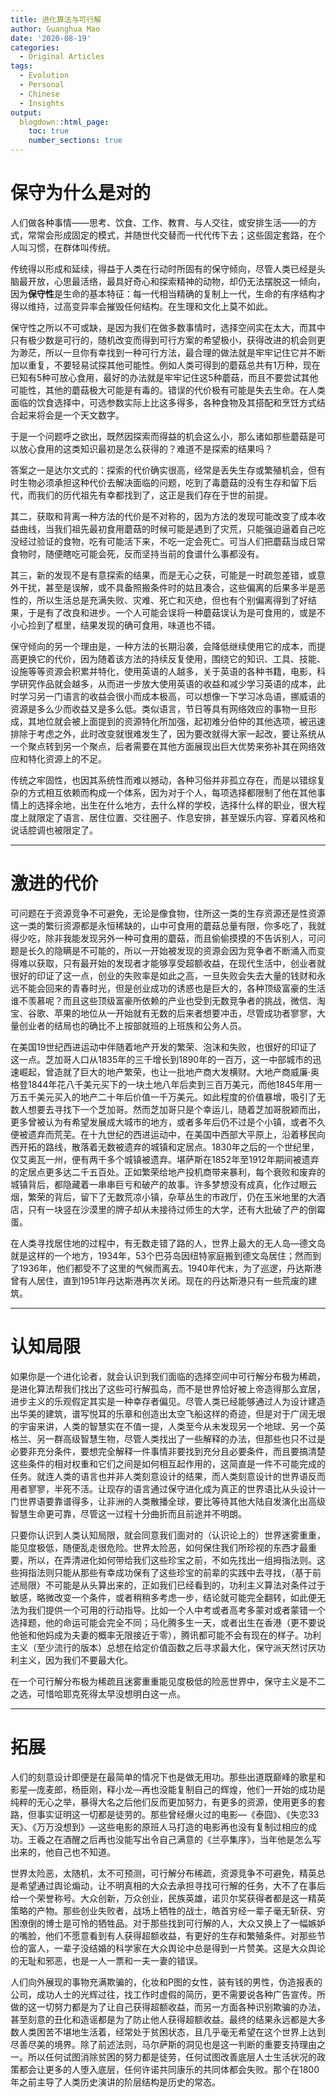```yaml
---
title: 进化算法与可行解
author: Guanghua Mao
date: '2020-08-19'
categories:
  - Original Articles
tags:
  - Evolution
  - Personal
  - Chinese
  - Insights
output:
  blogdown::html_page:
    toc: true
    number_sections: true
---
```


# 保守为什么是对的

人们做各种事情——思考、饮食、工作、教育、与人交往，或安排生活——的方式，常常会形成固定的模式，并随世代交替而一代代传下去；这些固定套路，在个人叫习惯，在群体叫传统。

传统得以形成和延续，得益于人类在行动时所固有的保守倾向，尽管人类已经是头脑最开放，心思最活络，最具好奇心和探索精神的动物，却仍无法摆脱这一倾向，因为**保守性**是生命的基本特征：每一代相当精确的复制上一代，生命的有序结构才得以维持，过高变异率会摧毁任何结构。在生理和文化上莫不如此。

保守性之所以不可或缺，是因为我们在做多数事情时，选择空间实在太大，而其中只有极少数是可行的，随机改变而得到可行方案的希望极小，获得改进的机会则更为渺茫，所以一旦你有幸找到一种可行方法，最合理的做法就是牢牢记住它并不断加以重复，不要轻易试探其他可能性。例如人类可得到的蘑菇总共有1万种，现在已知有5种可放心食用，最好的办法就是牢牢记住这5种蘑菇，而且不要尝试其他可能性，其他的蘑菇极大可能是有毒的。错误的代价极有可能是失去生命。在人类面临的饮食选择中，可选参数实际上比这多得多，各种食物及其搭配和烹饪方式结合起来将会是一个天文数字。

于是一个问题呼之欲出，既然因探索而得益的机会这么小，那么诸如那些蘑菇是可以放心食用的这类知识最初是怎么获得的？难道不是探索的结果吗？

答案之一是达尔文式的：探索的代价确实很高，经常是丢失生存或繁殖机会，但有时生物必须承担这种代价去解决面临的问题，吃到了毒蘑菇的没有生存和留下后代，而我们的历代祖先有幸都找到了，这正是我们存在于世的前提。

其二，获取和背离一种方法的代价是不对称的，因为方法的发现可能改变了成本收益曲线，当我们祖先最初食用蘑菇的时候可能是遇到了灾荒，只能强迫逼着自己吃没经过验证的食物，吃有可能活下来，不吃一定会死亡。可当人们把蘑菇当成日常食物时，随便瞎吃可能会死，反而坚持当前的食谱什么事都没有。

其三，新的发现不是有意探索的结果，而是无心之获，可能是一时疏忽差错，或意外干扰，甚至是误解，或不具备照搬条件时的姑且凑合，这些偏离的后果多半是恶性的，所以生活总是充满失败、灾难、死亡和灭绝，但也有个别偏离得到了好结果，于是有了改良和进步。一个人可能会误将一种蘑菇误认为是可食用的，或是不小心捡到了框里，结果发现的确可食用，味道也不错。

保守倾向的另一个理由是，一种方法的长期沿袭，会降低继续使用它的成本，而提高更换它的代价，因为随着该方法的持续反复使用，围绕它的知识、工具、技能、设施等等资源会积累并特化，使用英语的人越多，关于英语的各种书籍，电影，科学研究作品就会越多，从而进一步放大使用英语的收益和减少学习英语的成本，此时学习另一门语言的收益会很小而成本极高，可以想像一下学习冰岛语，挪威语的资源是多么少而收益又是多么低。类似语言，节日等具有网络效应的事物一旦形成，其地位就会被上面提到的资源特化所加强，起初难分伯仲的其他选项，被迅速排除于考虑之外，此时改变就很难发生了，因为要改就得大家一起改，要让系统从一个聚点转到另一个聚点，后者需要在其他方面展现出巨大优势来弥补其在网络效应和特化资源上的不足。

传统之牢固性，也因其系统性而难以撼动，各种习俗并非孤立存在，而是以错综复杂的方式相互依赖而构成一个体系，因为对于个人，每项选择都限制了他在其他事情上的选择余地，出生在什么地方，去什么样的学校，选择什么样的职业，很大程度上就限定了语言、居住位置、交往圈子、作息安排，甚至娱乐内容、穿着风格和说话腔调也被限定了。

---

# 激进的代价

可问题在于资源竞争不可避免，无论是像食物，住所这一类的生存资源还是性资源这一类的繁衍资源都是永恒稀缺的，山中可食用的蘑菇总量有限，你多吃了，我就得少吃，除非我能发现另外一种可食用的蘑菇，而且偷偷摸摸的不告诉别人，可问题是长久的隐瞒是不可能的，所以一开始被发现的资源会因为竞争者不断涌入而变得难以获取，只有最开始的发现者才能够享受超额收益，在现代生活中，创业者就很好的印证了这一点，创业的失败率是如此之高，一旦失败会失去大量的钱财和永远不能会回来的青春时光，但是创业成功的诱惑也是巨大的，各种顶级富豪的生活谁不羡慕呢？而且这些顶级富豪所依赖的产业也受到无数竞争者的挑战，微信、淘宝、谷歌、苹果的地位从一开始就有无数的后来者想要冲击，尽管成功者寥寥，大量创业者的结局也的确比不上按部就班的上班族和公务人员。

在美国19世纪西进运动中伴随着地产开发的繁荣、泡沫和失败，也很好的印证了这一点。芝加哥人口从1835年的三千增长到1890年的一百万，这一中部城市的迅速崛起，曾造就了巨大的地产繁荣，也让一批地产商大发横财。大地产商威廉·奥格登1844年花八千美元买下的一块土地八年后卖到三百万美元，而他1845年用一万五千美元买入的地产二十年后价值一千万美元。如此程度的价值暴增，吸引了无数人想要去寻找下一个芝加哥。然而芝加哥只是个幸运儿，随着芝加哥脱颖而出，更多曾被认为有希望发展成大城市的地方，或者多年后仍不过是个小镇，或者不久便被遗弃而荒芜。在十九世纪的西进运动中，在美国中西部大平原上，沿着移民向西开拓的路线，散落着无数被遗弃的城镇和定居点。1830年之后的一个世纪里，仅艾奥瓦一州，便有两千多个城镇被遗弃。堪萨斯在1852年至1912年期间被遗弃的定居点更多达二千五百处。正如繁荣给地产投机商带来暴利，每个衰败和废弃的城镇背后，都隐藏着一串串巨亏和破产的故事。许多梦想没有成真，化作过眼云烟，繁荣的背后，留下了无数荒凉小镇，杂草丛生的市政厅，仍在玉米地里的大酒店，只有一块竖在沙漠里的牌子却从未接待过师生的大学，还有大批破了产的倒霉蛋。

在人类寻找居住地的过程中，有无数走错了路的人，世界上最大的无人岛---德文岛就是这样的一个地方，1934年，53个巴芬岛因纽特家庭搬到德文岛居住；然而到了1936年，他们都受不了这里的气候而离去。1940年代末，为了巡逻，丹达斯港曾有人居住，直到1951年丹达斯港再次关闭。现在的丹达斯港只有一些荒废的建筑。

---

# 认知局限

如果你是一个进化论者，就会认识到我们面临的选择空间中可行解分布极为稀疏，是进化算法帮我们找出了这些可行解孤岛，而不是世界恰好被上帝造得那么宜居，进步主义的乐观假定其实是一种幸存者偏见。尽管人类已经能够通过人为设计建造出华美的建筑，谱写悦耳的乐章和创造出太空飞船这样的奇迹，但是对于广阔无垠的宇宙来讲，人类的智慧实在不值一提，人类至今从未发现另一个地球、另一个英格兰、另一群高级智慧生物，尽管人类找出了一些解释的办法，但那些也只不过是必要非充分条件，要想完全解释一件事情非要找到充分且必要条件，而且要搞清楚这些条件的相对权重和它们之间是如何相互起作用的，这简直是一件不可能完成的任务。就连人类的语言也并非人类刻意设计的结果，而人类刻意设计的世界语反而用者寥寥，半死不活。让现存的语言通过保守进化成为真正的世界语比从头设计一门世界语要靠谱得多，让非洲的人类散播全球，要比等待其他大陆自发演化出高级智慧生命更可靠，尽管这一过程十分曲折而且前途并不明朗。

只要你认识到人类认知局限，就会同意我们面对的（认识论上的）世界迷雾重重，能见度极低，随便乱走很危险。世界太险恶，如何保住我们所珍视的东西才最重要，所以，在弄清进化如何带给我们这些珍宝之前，不如先找出一组拇指法则。这些拇指法则只能从那些有幸成功保有了这些珍宝的前辈的实践中去寻找，（基于前述局限）不可能是从头算出来的，正如我们已经看到的，功利主义算法对条件过于敏感，略微改变一个条件，或者稍稍多考虑一步，结论就可能完全翻转，如此便无法为我们提供一个可用的行动指导。比如一个人中考或者高考多蒙对或者蒙错一个选择题，他的命运可能会完全不同；马化腾多生一天，或者出生在香港（更不要说他爸和他妈成为夫妻的概率无限接近于零），腾讯都可能不会有现在的样子。功利主义（至少流行的版本）总想在给定价值函数之后寻求最大化，保守派天然讨厌功利主义，因为我们不要最大化。

在一个可行解分布极为稀疏且迷雾重重能见度极低的险恶世界中，保守主义是不二之选，可惜哈耶克死得太早没想明白这一点。


---

# 拓展

人们的刻意设计即便是在最简单的情况下也是做无用功。那些出道既巅峰的歌星和影星---庞麦郎，杨臣刚，释小龙---再也没能复制自己的辉煌，他们一开始的成功是纯粹的无心之举，暴得大名之后他们反而更加努力，有更多的资源，使用更多的套路，但事实证明这一切都是徒劳的。那些曾经爆火过的电影---《泰囧》、《失恋33天》、《万万没想到》---这些电影的原班人马打造的电影再也没有复制过相应的成功。王羲之在酒醒之后再也没能写出令自己满意的《兰亭集序》，当年他是怎么写出来的，他自己也不知道。


世界太险恶，太随机，太不可预测，可行解分布稀疏，资源竞争不可避免，精英总是希望通过舆论煽动，让不明真相的大众去承担寻找可行解的任务，大不了在事后给一个荣誉称号。大众创新，万众创业，民族英雄，诺贝尔奖获得者都是这一精英策略的产物。那些创业失败者，战场上牺牲的战士，皓首穷经一辈子毫无斩获、穷困潦倒的博士是可怜的牺牲品。对于那些找到可行解的人，大众又换上了一幅嫉妒的嘴脸，他们不愿意看到有人获得超额收益，有更好的生存和繁殖条件。对那些节俭的富人，一辈子没结婚的科学家在大众舆论中总是得到一片赞美。这是大众舆论的无耻和邪恶，也是一人一票和一夫一妻的错误。

人们向外展现的事物充满欺骗的，化妆和P图的女性，装有钱的男性，伪造报表的公司，成功人士的光辉过往，找工作时虚假的简历，更不需要说各种广告宣传。所做的这一切努力都是为了让自己获得超额收益，而另一方面各种识别欺骗的办法，甚至刻意的丑化和造谣都是为了防止他人获得超额收益。最终的结果永远都是大多数人类困苦不堪地生活着，经常处于贫困状态，且几乎毫无希望在这个世界上达到尽善尽美的境界。除了前述法则，马尔萨斯的洞见也是这一判断的重要支持理由之一。所以任何试图消除贫困的努力都是徒劳，任何试图改善底层人士生活状况的政策都会让更多的人堕入底层，任何许诺共同康乐的共同体都会失败。那个在1800年之前主导了人类历史演讲的阶层结构是历史的常态。






























